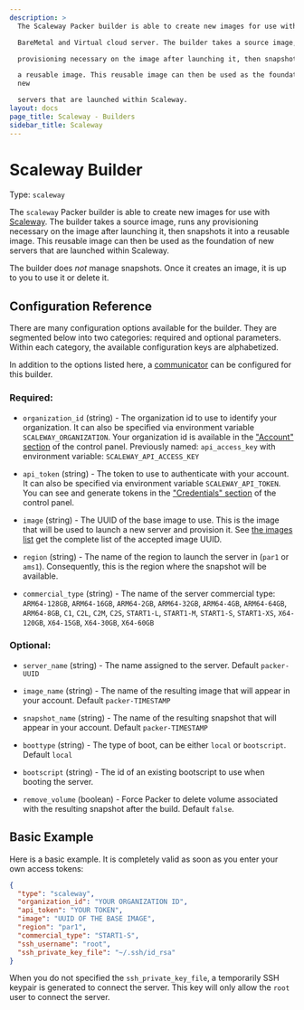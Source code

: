 ```yaml
---
description: >
  The Scaleway Packer builder is able to create new images for use with Scaleway

  BareMetal and Virtual cloud server. The builder takes a source image, runs any

  provisioning necessary on the image after launching it, then snapshots it into

  a reusable image. This reusable image can then be used as the foundation of
  new

  servers that are launched within Scaleway.
layout: docs
page_title: Scaleway - Builders
sidebar_title: Scaleway
---
```


# Scaleway Builder

Type: `scaleway`

The `scaleway` Packer builder is able to create new images for use with
[Scaleway](https://www.scaleway.com). The builder takes a source image, runs
any provisioning necessary on the image after launching it, then snapshots it
into a reusable image. This reusable image can then be used as the foundation
of new servers that are launched within Scaleway.

The builder does _not_ manage snapshots. Once it creates an image, it is up to
you to use it or delete it.

## Configuration Reference

There are many configuration options available for the builder. They are
segmented below into two categories: required and optional parameters. Within
each category, the available configuration keys are alphabetized.

In addition to the options listed here, a
[communicator](/docs/templates/communicator) can be configured for this
builder.

### Required:

- `organization_id` (string) - The organization id to use to identify your
  organization. It can also be specified via environment variable
  `SCALEWAY_ORGANIZATION`. Your organization id is available in the
  ["Account" section](https://cloud.scaleway.com/#/account) of the
  control panel.
  Previously named: `api_access_key` with environment variable: `SCALEWAY_API_ACCESS_KEY`

- `api_token` (string) - The token to use to authenticate with your account.
  It can also be specified via environment variable `SCALEWAY_API_TOKEN`. You
  can see and generate tokens in the ["Credentials"
  section](https://cloud.scaleway.com/#/credentials) of the control panel.

- `image` (string) - The UUID of the base image to use. This is the image
  that will be used to launch a new server and provision it. See
  [the images list](https://api-marketplace.scaleway.com/images)
  get the complete list of the accepted image UUID.

- `region` (string) - The name of the region to launch the server in (`par1`
  or `ams1`). Consequently, this is the region where the snapshot will be
  available.

- `commercial_type` (string) - The name of the server commercial type:
  `ARM64-128GB`, `ARM64-16GB`, `ARM64-2GB`, `ARM64-32GB`, `ARM64-4GB`,
  `ARM64-64GB`, `ARM64-8GB`, `C1`, `C2L`, `C2M`, `C2S`, `START1-L`,
  `START1-M`, `START1-S`, `START1-XS`, `X64-120GB`, `X64-15GB`, `X64-30GB`,
  `X64-60GB`

### Optional:

- `server_name` (string) - The name assigned to the server. Default
  `packer-UUID`

- `image_name` (string) - The name of the resulting image that will appear in
  your account. Default `packer-TIMESTAMP`

- `snapshot_name` (string) - The name of the resulting snapshot that will
  appear in your account. Default `packer-TIMESTAMP`

- `boottype` (string) - The type of boot, can be either `local` or
  `bootscript`. Default `local`

- `bootscript` (string) - The id of an existing bootscript to use when
  booting the server.

- `remove_volume` (boolean) - Force Packer to delete volume associated with
  the resulting snapshot after the build. Default `false`.

## Basic Example

Here is a basic example. It is completely valid as soon as you enter your own
access tokens:

```json
{
  "type": "scaleway",
  "organization_id": "YOUR ORGANIZATION ID",
  "api_token": "YOUR TOKEN",
  "image": "UUID OF THE BASE IMAGE",
  "region": "par1",
  "commercial_type": "START1-S",
  "ssh_username": "root",
  "ssh_private_key_file": "~/.ssh/id_rsa"
}
```

When you do not specified the `ssh_private_key_file`, a temporarily SSH keypair
is generated to connect the server. This key will only allow the `root` user to
connect the server.
